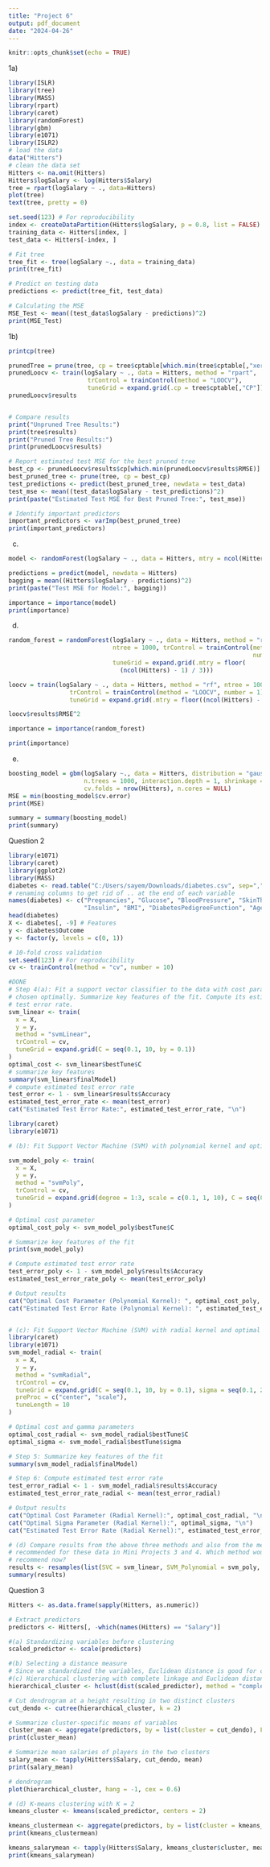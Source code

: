 ---
title: "Project 6"
output: pdf_document
date: "2024-04-26"
---

```{r setup, include=FALSE}
knitr::opts_chunk$set(echo = TRUE)
```
1a)
```{r}
library(ISLR)
library(tree)
library(MASS)
library(rpart)
library(caret)
library(randomForest)
library(gbm)
library(e1071)
library(ISLR2)
# load the data
data("Hitters")
# clean the data set
Hitters <- na.omit(Hitters)
Hitters$logSalary <- log(Hitters$Salary)
tree = rpart(logSalary ~ ., data=Hitters)
plot(tree)
text(tree, pretty = 0)

set.seed(123) # For reproducibility
index <- createDataPartition(Hitters$logSalary, p = 0.8, list = FALSE)
training_data <- Hitters[index, ]
test_data <- Hitters[-index, ]

# Fit tree 
tree_fit <- tree(logSalary ~., data = training_data)
print(tree_fit)

# Predict on testing data
predictions <- predict(tree_fit, test_data)

# Calculating the MSE
MSE_Test <- mean((test_data$logSalary - predictions)^2)
print(MSE_Test)

```
1b)
```{r}
printcp(tree)

prunedTree = prune(tree, cp = tree$cptable[which.min(tree$cptable[,"xerror"]), "CP"])
prunedLoocv <- train(logSalary ~ ., data = Hitters, method = "rpart",
                      trControl = trainControl(method = "LOOCV"),
                      tuneGrid = expand.grid(.cp = tree$cptable[,"CP"]))
prunedLoocv$results


# Compare results
print("Unpruned Tree Results:")
print(tree$results)
print("Pruned Tree Results:")
print(prunedLoocv$results)

# Report estimated test MSE for the best pruned tree
best_cp <- prunedLoocv$results$cp[which.min(prunedLoocv$results$RMSE)]
best_pruned_tree <- prune(tree, cp = best_cp)
test_predictions <- predict(best_pruned_tree, newdata = test_data)
test_mse <- mean((test_data$logSalary - test_predictions)^2)
print(paste("Estimated Test MSE for Best Pruned Tree:", test_mse))

# Identify important predictors
important_predictors <- varImp(best_pruned_tree)
print(important_predictors)
```
(c)
```{r}
model <- randomForest(logSalary ~ ., data = Hitters, mtry = ncol(Hitters)-1, ntree = 1000)

predictions = predict(model, newdata = Hitters)
bagging = mean((Hitters$logSalary - predictions)^2)
print(paste("Test MSE for Model:", bagging))

importance = importance(model)
print(importance)

```
(d)
```{r}
random_forest = randomForest(logSalary ~ ., data = Hitters, method = "rf",
                             ntree = 1000, trControl = trainControl(method = "LOOCV", 
                                                                    number = 1), 
                             tuneGrid = expand.grid(.mtry = floor(
                               (ncol(Hitters) - 1) / 3)))

loocv = train(logSalary ~ ., data = Hitters, method = "rf", ntree = 1000, 
                 trControl = trainControl(method = "LOOCV", number = 1),
                 tuneGrid = expand.grid(.mtry = floor((ncol(Hitters) - 1) / 3)))

loocv$results$RMSE^2

importance = importance(random_forest)

print(importance)
```
(e)
```{r}
boosting_model = gbm(logSalary ~., data = Hitters, distribution = "gaussian", 
                     n.trees = 1000, interaction.depth = 1, shrinkage = 0.01, 
                     cv.folds = nrow(Hitters), n.cores = NULL)
MSE = min(boosting_model$cv.error)
print(MSE)

summary = summary(boosting_model)
print(summary)
```


Question 2
```{r}
library(e1071)
library(caret)
library(ggplot2)
library(MASS)
diabetes <- read.table("C:/Users/sayem/Downloads/diabetes.csv", sep=",", header = T)
# renaming columns to get rid of .. at the end of each variable
names(diabetes) <- c("Pregnancies", "Glucose", "BloodPressure", "SkinThickness",
                     "Insulin", "BMI", "DiabetesPedigreeFunction", "Age", "Outcome")
head(diabetes)
X <- diabetes[, -9] # Features
y <- diabetes$Outcome
y <- factor(y, levels = c(0, 1))

# 10-fold cross validation
set.seed(123) # For reproducibility
cv <- trainControl(method = "cv", number = 10)
```
```{r}
#DONE
# Step 4(a): Fit a support vector classifier to the data with cost parameter 
# chosen optimally. Summarize key features of the fit. Compute its estimated 
# test error rate.
svm_linear <- train(
  x = X,
  y = y,
  method = "svmLinear",
  trControl = cv,
  tuneGrid = expand.grid(C = seq(0.1, 10, by = 0.1))
)
optimal_cost <- svm_linear$bestTune$C
# summarize key features
summary(svm_linear$finalModel)
# compute estimated test error rate
test_error <- 1 - svm_linear$results$Accuracy
estimated_test_error_rate <- mean(test_error)
cat("Estimated Test Error Rate:", estimated_test_error_rate, "\n")

```
```{r}
library(caret)
library(e1071)

# (b): Fit Support Vector Machine (SVM) with polynomial kernel and optimal cost parameter

svm_model_poly <- train(
  x = X,
  y = y,
  method = "svmPoly",
  trControl = cv,
  tuneGrid = expand.grid(degree = 1:3, scale = c(0.1, 1, 10), C = seq(0.1, 10, by = 0.1))
)

# Optimal cost parameter
optimal_cost_poly <- svm_model_poly$bestTune$C

# Summarize key features of the fit
print(svm_model_poly)

# Compute estimated test error rate
test_error_poly <- 1 - svm_model_poly$results$Accuracy
estimated_test_error_rate_poly <- mean(test_error_poly)

# Output results
cat("Optimal Cost Parameter (Polynomial Kernel): ", optimal_cost_poly, "\n")
cat("Estimated Test Error Rate (Polynomial Kernel): ", estimated_test_error_rate_poly, "\n")



```

```{r}
# (c): Fit Support Vector Machine (SVM) with radial kernel and optimal parameters
library(caret)
library(e1071)
svm_model_radial <- train(
  x = X,
  y = y,
  method = "svmRadial",
  trControl = cv,
  tuneGrid = expand.grid(C = seq(0.1, 10, by = 0.1), sigma = seq(0.1, 2, by = 0.1)),
  preProc = c("center", "scale"),
  tuneLength = 10
)

# Optimal cost and gamma parameters
optimal_cost_radial <- svm_model_radial$bestTune$C
optimal_sigma <- svm_model_radial$bestTune$sigma

# Step 5: Summarize key features of the fit
summary(svm_model_radial$finalModel)

# Step 6: Compute estimated test error rate
test_error_radial <- 1 - svm_model_radial$results$Accuracy
estimated_test_error_rate_radial <- mean(test_error_radial)

# Output results
cat("Optimal Cost Parameter (Radial Kernel):", optimal_cost_radial, "\n")
cat("Optimal Sigma Parameter (Radial Kernel):", optimal_sigma, "\n")
cat("Estimated Test Error Rate (Radial Kernel):", estimated_test_error_rate_radial, "\n")
```
```{r}
# (d) Compare results from the above three methods and also from the method you
# recommended for these data in Mini Projects 3 and 4. Which method would you 
# recommend now?
results <- resamples(list(SVC = svm_linear, SVM_Polynomial = svm_poly, SVM_Radial = svm_radial))
summary(results)
```

Question 3
```{r}

Hitters <- as.data.frame(sapply(Hitters, as.numeric))

# Extract predictors
predictors <- Hitters[, -which(names(Hitters) == "Salary")]

#(a) Standardizing variables before clustering
scaled_predictor <- scale(predictors)

#(b) Selecting a distance measure
# Since we standardized the variables, Euclidean distance is good for clustering
#(c) Hierarchical clustering with complete linkage and Euclidean distance
hierarchical_cluster <- hclust(dist(scaled_predictor), method = "complete")

# Cut dendrogram at a height resulting in two distinct clusters
cut_dendo <- cutree(hierarchical_cluster, k = 2)

# Summarize cluster-specific means of variables
cluster_mean <- aggregate(predictors, by = list(cluster = cut_dendo), FUN = mean)
print(cluster_mean)

# Summarize mean salaries of players in the two clusters
salary_mean <- tapply(Hitters$Salary, cut_dendo, mean)
print(salary_mean)

# dendrogram
plot(hierarchical_cluster, hang = -1, cex = 0.6)

# (d) K-means clustering with K = 2
kmeans_cluster <- kmeans(scaled_predictor, centers = 2)

kmeans_clustermean <- aggregate(predictors, by = list(cluster = kmeans_cluster$cluster), FUN = mean)
print(kmeans_clustermean)

kmeans_salarymean <- tapply(Hitters$Salary, kmeans_cluster$cluster, mean)
print(kmeans_salarymean)
```